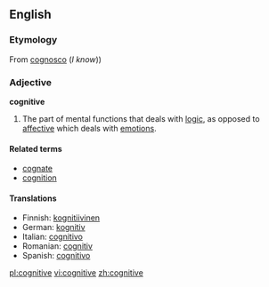 ==English==
===Etymology===
From {{la}} [[cognosco]] (''I know''))

===Adjective===
'''cognitive'''

# The part of mental functions that deals with [[logic]], as opposed to [[affective]] which deals with [[emotion]]s.

====Related terms====
*[[cognate]]
*[[cognition]]

====Translations====
*Finnish: [[kognitiivinen]]
*German: [[kognitiv]]
*Italian: [[cognitivo]]
*Romanian: [[cognitiv]]
*Spanish: [[cognitivo]]

[[pl:cognitive]]
[[vi:cognitive]]
[[zh:cognitive]]